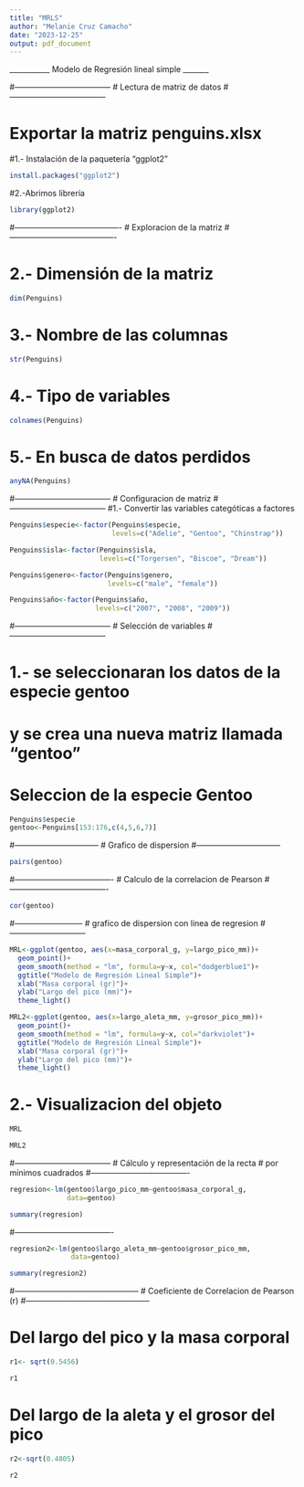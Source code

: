 ```yaml
---
title: "MRLS"
author: "Melanie Cruz Camacho"
date: "2023-12-25"
output: pdf_document
---
```


 ___________ Modelo de Regresión lineal simple _______

#------------------------------------
#   Lectura de matriz de datos
#------------------------------------

# Exportar la matriz penguins.xlsx
#1.- Instalación de la paquetería "ggplot2"

```r
install.packages("ggplot2")
```

#2.-Abrimos librería

```r
library(ggplot2)
```


#----------------------------------------
#  Exploracion de la matriz
#----------------------------------------

# 2.- Dimensión de la matriz
```r
dim(Penguins)
```


# 3.- Nombre de las columnas
```r
str(Penguins)
```


# 4.- Tipo de variables
```r
colnames(Penguins)
```


# 5.- En busca de datos perdidos
```r
anyNA(Penguins)
```



#------------------------------------
#  Configuracion de matriz
#------------------------------------
#1.- Convertir las variables categóticas a factores
```r
Penguins$especie<-factor(Penguins$especie, 
                         levels=c("Adelie", "Gentoo", "Chinstrap"))
```

```r
Penguins$isla<-factor(Penguins$isla, 
                      levels=c("Torgersen", "Biscoe", "Dream"))
```

```r
Penguins$genero<-factor(Penguins$genero, 
                        levels=c("male", "female"))
```

```r
Penguins$año<-factor(Penguins$año, 
                     levels=c("2007", "2008", "2009"))
```


#------------------------------------
#   Selección de variables
#------------------------------------

# 1.- se seleccionaran los datos de la especie gentoo
# y se crea una nueva matriz llamada "gentoo"

# Seleccion de la especie Gentoo
```r
Penguins$especie
gentoo<-Penguins[153:176,c(4,5,6,7)]
```


#--------------------------------
#   Grafico de dispersion
#--------------------------------
```r
pairs(gentoo)
```


#-------------------------------------
# Calculo de la correlacion de Pearson
#-------------------------------------

```r
cor(gentoo)
```


#--------------------------
#   grafico de dispersion con linea de regresion
#-----------------------------

```r
MRL<-ggplot(gentoo, aes(x=masa_corporal_g, y=largo_pico_mm))+
  geom_point()+
  geom_smooth(method = "lm", formula=y~x, col="dodgerblue1")+
  ggtitle("Modelo de Regresión Lineal Simple")+
  xlab("Masa corporal (gr)")+
  ylab("Largo del pico (mm)")+
  theme_light()
```

```r
MRL2<-ggplot(gentoo, aes(x=largo_aleta_mm, y=grosor_pico_mm))+
  geom_point()+
  geom_smooth(method = "lm", formula=y~x, col="darkviolet")+
  ggtitle("Modelo de Regresión Lineal Simple")+
  xlab("Masa corporal (gr)")+
  ylab("Largo del pico (mm)")+
  theme_light()
```


# 2.- Visualizacion del objeto
```r
MRL
```

```r
MRL2
```

#------------------------------------
#  Cálculo y representación de la recta
# por mínimos cuadrados
#-------------------------------------
```r
regresion<-lm(gentoo$largo_pico_mm~gentoo$masa_corporal_g, 
              data=gentoo)
```

```r
summary(regresion)
```

#-------------------------------------
```r
regresion2<-lm(gentoo$largo_aleta_mm~gentoo$grosor_pico_mm, 
               data=gentoo)
```

```r
summary(regresion2)
```

#-----------------------------------------------
#   Coeficiente de Correlacion de Pearson (r)
#-----------------------------------------------

# Del largo del pico y la masa corporal

```r
r1<- sqrt(0.5456)
```

```r
r1
```
# Del largo de la aleta y el grosor del pico

```r
r2<-sqrt(0.4805)
```
```r
r2
```

